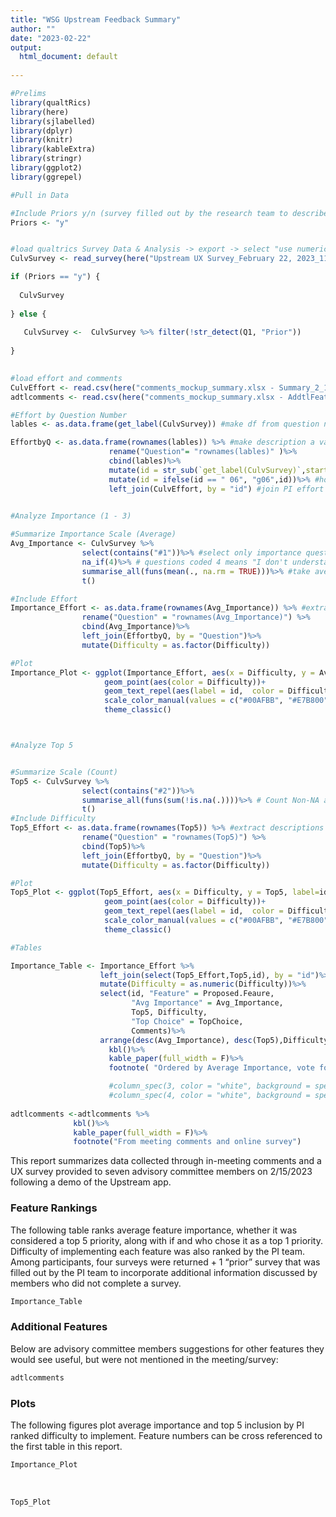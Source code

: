 ---
title: "WSG Upstream Feedback Summary"
author: ""
date: "2023-02-22"
output:
  html_document: default
  
---


```{r echo=FALSE, message=FALSE, warning=FALSE}
#Prelims
library(qualtRics)
library(here)
library(sjlabelled)
library(dplyr)
library(knitr)
library(kableExtra)
library(stringr)
library(ggplot2)
library(ggrepel)

```


```{r message=FALSE, warning=FALSE, include=FALSE}
#Pull in Data

#Include Priors y/n (survey filled out by the research team to describe partial information given by advisory team members that did not respond to the survey)?
Priors <- "y"


#load qualtrics Survey Data & Analysis -> export -> select "use numeric values"
CulvSurvey <- read_survey(here("Upstream UX Survey_February 22, 2023_11.33.csv"))

if (Priors == "y") {
  
  CulvSurvey
  
} else {
  
   CulvSurvey <-  CulvSurvey %>% filter(!str_detect(Q1, "Prior"))
  
}
  

#load effort and comments
CulvEffort <- read.csv(here("comments_mockup_summary.xlsx - Summary_2_15_23.csv"))
adtlcomments <- read.csv(here("comments_mockup_summary.xlsx - AddtlFeatures_2_15_23.csv"))
```


```{r message=FALSE, warning=FALSE, include=FALSE}
#Effort by Question Number
lables <- as.data.frame(get_label(CulvSurvey)) #make df from question number and description (with id)

EffortbyQ <- as.data.frame(rownames(lables)) %>% #make description a var and combine
                      rename("Question"= "rownames(lables)" )%>%
                      cbind(lables)%>%
                      mutate(id = str_sub(`get_label(CulvSurvey)`,start = -4, end= -2))%>% #Pull question id
                      mutate(id = ifelse(id == " 06", "g06",id))%>% #hot fix for labeling error (06->g06)%>%
                      left_join(CulvEffort, by = "id") #join PI effort scores
                      
```


```{r message=FALSE, warning=FALSE, include=FALSE}
#Analyze Importance (1 - 3)

#Summarize Importance Scale (Average)
Avg_Importance <- CulvSurvey %>%
                select(contains("#1"))%>% #select only importance questions (labeled #1)
                na_if(4)%>% # questions coded 4 means "I don't understand), so make NA
                summarise_all(funs(mean(., na.rm = TRUE)))%>% #take average
                t()

#Include Effort
Importance_Effort <- as.data.frame(rownames(Avg_Importance)) %>% #extract descriptions as variables
                rename("Question" = "rownames(Avg_Importance)") %>%
                cbind(Avg_Importance)%>%
                left_join(EffortbyQ, by = "Question")%>%
                mutate(Difficulty = as.factor(Difficulty))

#Plot
Importance_Plot <- ggplot(Importance_Effort, aes(x = Difficulty, y = Avg_Importance, label=id)) +
                     geom_point(aes(color = Difficulty))+
                     geom_text_repel(aes(label = id,  color = Difficulty), size = 4)+
                     scale_color_manual(values = c("#00AFBB", "#E7B800", "#FC4E07"))+
                     theme_classic()




```


```{r message=FALSE, warning=FALSE, include=FALSE}
#Analyze Top 5


#Summarize Scale (Count)
Top5 <- CulvSurvey %>%
                select(contains("#2"))%>%  
                summarise_all(funs(sum(!is.na(.))))%>% # Count Non-NA as a vote for top 5
                t()
#Include Difficulty
Top5_Effort <- as.data.frame(rownames(Top5)) %>% #extract descriptions as variables
                rename("Question" = "rownames(Top5)") %>%
                cbind(Top5)%>%
                left_join(EffortbyQ, by = "Question")%>%
                mutate(Difficulty = as.factor(Difficulty))

#Plot
Top5_Plot <- ggplot(Top5_Effort, aes(x = Difficulty, y = Top5, label=id)) +
                     geom_point(aes(color = Difficulty))+
                     geom_text_repel(aes(label = id,  color = Difficulty), size = 4)+
                     scale_color_manual(values = c("#00AFBB", "#E7B800", "#FC4E07"))+
                     theme_classic()

```


```{r message=FALSE, warning=FALSE, include=FALSE}
#Tables

Importance_Table <- Importance_Effort %>%
                    left_join(select(Top5_Effort,Top5,id), by = "id")%>%
                    mutate(Difficulty = as.numeric(Difficulty))%>%
                    select(id, "Feature" = Proposed.Feaure, 
                           "Avg Importance" = Avg_Importance, 
                           Top5, Difficulty, 
                           "Top Choice" = TopChoice,  
                           Comments)%>%
                    arrange(desc(Avg_Importance), desc(Top5),Difficulty)%>%
                      kbl()%>%
                      kable_paper(full_width = F)%>%
                      footnote( "Ordered by Average Importance, vote for Top 5, then Difficulty.")

                      #column_spec(3, color = "white", background = spec_color(Avg_Importance, option= "C", end = 0.3, direction = -1))%>%
                      #column_spec(4, color = "white", background = spec_color(Top5, option= "C", end = 0.3, direction = -1))
              
adtlcomments <-adtlcomments %>%
              kbl()%>%
              kable_paper(full_width = F)%>%
              footnote("From meeting comments and online survey")

```


This report summarizes data collected through in-meeting comments and a UX survey provided to seven advisory committee members on 2/15/2023 following a demo of the Upstream app.

### Feature Rankings
The following table ranks average feature importance, whether it was considered a top 5 priority, along with if and who chose it as a top 1 priority. Difficulty of implementing each feature was also ranked by the PI team. Among participants, four surveys were returned + 1 "prior" survey that was filled out by the PI team to incorporate additional information discussed by members who did not complete a survey.

```{r echo=FALSE, message=FALSE, warning=FALSE}
Importance_Table
```

### Additional Features
Below are advisory committee members suggestions for other features they would see useful, but were not mentioned in the meeting/survey:
```{r echo=FALSE, message=FALSE, warning=FALSE}
adtlcomments
```

### Plots
The following figures plot average importance and top 5 inclusion by PI ranked difficulty to implement. Feature numbers can be cross referenced to the first table in this report.
<br>

```{r echo=FALSE, message=FALSE, warning=FALSE}
Importance_Plot
```

<br>
```{r echo=FALSE, message=FALSE, warning=FALSE}
Top5_Plot
```



